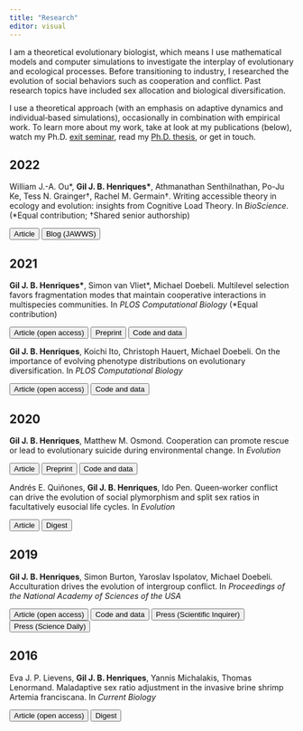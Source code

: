 ```yaml
---
title: "Research"
editor: visual
---
```


I am a theoretical evolutionary biologist, which means I use mathematical models and computer simulations to investigate the interplay of evolutionary and ecological processes. Before transitioning to industry, I researched the evolution of social behaviors such as cooperation and conflict. Past research topics have included sex allocation and biological diversification.

I use a theoretical approach (with an emphasis on adaptive dynamics and individual‑based simulations), occasionally in combination with empirical work. To learn more about my work, take at look at my publications (below), watch my Ph.D. [exit seminar](https://drive.google.com/file/d/1nkYLuEFouVqVUXvg4NqzLxNpD3SVc0La/view?usp=sharing), read my [Ph.D. thesis](https://open.library.ubc.ca/cIRcle/collections/ubctheses/24/items/1.0396426), or get in touch.

## 2022

William J.-A. Ou\*, **Gil J. B. Henriques\***, Athmanathan Senthilnathan, Po-Ju Ke, Tess N. Grainger†, Rachel M. Germain†. Writing accessible theory in ecology and evolution: insights from Cognitive Load Theory. In *BioScience*. (\*Equal contribution; †Shared senior authorship)

[<button type="button" class="btn btn-outline-secondary btn-sm">Article</button>](https://academic.oup.com/bioscience/article-abstract/72/3/300/6482999)
[<button type="button" class="btn btn-outline-secondary btn-sm">Blog (JAWWS)</button>](https://jawws.substack.com/p/paper-review-writing-accessible-theory)

## 2021

**Gil J. B. Henriques\***, Simon van Vliet\*, Michael Doebeli. Multilevel selection favors fragmentation modes that maintain cooperative interactions in multispecies communities. In *PLOS Computational Biology* (\*Equal contribution)

[<button type="button" class="btn btn-outline-secondary btn-sm">Article (open access)</button>](https://journals.plos.org/ploscompbiol/article?id=10.1371/journal.pcbi.1008896)
[<button type="button" class="btn btn-outline-secondary btn-sm">Preprint</button>](https://www.biorxiv.org/content/10.1101/2021.03.18.436065v1)
[<button type="button" class="btn btn-outline-secondary btn-sm">Code and data</button>](http://doi.org/10.5281/zenodo.5102670)


**Gil J. B. Henriques**, Koichi Ito, Christoph Hauert, Michael Doebeli. On the importance of evolving phenotype distributions on evolutionary diversification. In *PLOS Computational Biology*

[<button type="button" class="btn btn-outline-secondary btn-sm">Article (open access)</button>](https://journals.plos.org/ploscompbiol/article?id=10.1371/journal.pcbi.1008733)
[<button type="button" class="btn btn-outline-secondary btn-sm">Code and data</button>](https://github.com/GilHenriques/2020_simultaneous_branching)

## 2020

**Gil J. B. Henriques**, Matthew M. Osmond. Cooperation can promote rescue or lead to evolutionary suicide during environmental change. In *Evolution*

[<button type="button" class="btn btn-outline-secondary btn-sm">Article</button>](https://onlinelibrary.wiley.com/doi/abs/10.1111/evo.14028)
[<button type="button" class="btn btn-outline-secondary btn-sm">Preprint</button>](https://www.biorxiv.org/content/10.1101/784553v1)
[<button type="button" class="btn btn-outline-secondary btn-sm">Code and data</button>](https://doi.org/10.5061/dryad.bg79cnp83)

Andrés E. Quiñones, **Gil J. B. Henriques**, Ido Pen. Queen‑worker conflict can drive the evolution of social plymorphism and split sex ratios in facultatively eusocial life cycles. In *Evolution*

[<button type="button" class="btn btn-outline-secondary btn-sm">Article</button>](https://onlinelibrary.wiley.com/doi/abs/10.1111/evo.13844)
[<button type="button" class="btn btn-outline-secondary btn-sm">Digest</button>](https://doi.org/10.1111/evo.13890)

## 2019

**Gil J. B. Henriques**, Simon Burton, Yaroslav Ispolatov, Michael Doebeli. Acculturation drives the evolution of intergroup conflict. In *Proceedings of the National Academy of Sciences of the USA*

[<button type="button" class="btn btn-outline-secondary btn-sm">Article (open access)</button>](https://www.pnas.org/doi/10.1073/pnas.1810404116)
[<button type="button" class="btn btn-outline-secondary btn-sm">Code and data</button>](https://github.com/GilHenriques/acculturation2019/tree/master)
[<button type="button" class="btn btn-outline-secondary btn-sm">Press (Scientific Inquirer)</button>](https://scientificinquirer.com/2019/09/19/conversations-with-burt-simon-and-gil-henriques-reframing-intergroup-conflicts/)
[<button type="button" class="btn btn-outline-secondary btn-sm">Press (Science Daily)</button>](https://www.sciencedaily.com/releases/2019/07/190709091146.htm)

## 2016

Eva J. P. Lievens, **Gil J. B. Henriques**, Yannis Michalakis, Thomas Lenormand. Maladaptive sex ratio adjustment in the invasive brine shrimp Artemia franciscana. In *Current Biology*

[<button type="button" class="btn btn-outline-secondary btn-sm">Article (open access)</button>](https://www.cell.com/current-biology/fulltext/S0960-9822(16)30327-X)
[<button type="button" class="btn btn-outline-secondary btn-sm">Digest</button>](https://www.cell.com/current-biology/fulltext/S0960-9822(16)30357-8?_returnURL=https%3A%2F%2Flinkinghub.elsevier.com%2Fretrieve%2Fpii%2FS0960982216303578%3Fshowall%3Dtrue)